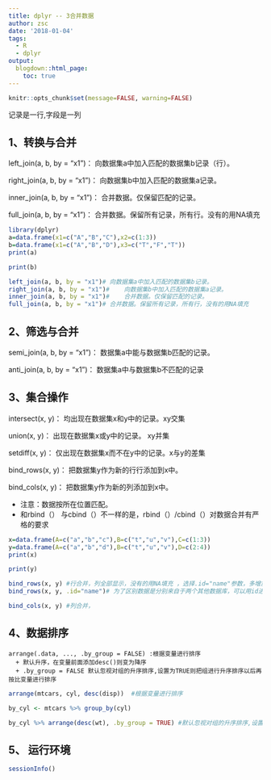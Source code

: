 ```yaml
---
title: dplyr -- 3合并数据
author: zsc
date: '2018-01-04'
tags:
  - R
  - dplyr
output:
  blogdown::html_page:
    toc: true
---
```


```r
knitr::opts_chunk$set(message=FALSE, warning=FALSE)
```
记录是一行,字段是一列


## 1、转换与合并

left_join(a, b, by = "x1")：	向数据集a中加入匹配的数据集b记录（行）。 

right_join(a, b, by = "x1")：	向数据集b中加入匹配的数据集a记录。

inner_join(a, b, by = "x1")：	合并数据。仅保留匹配的记录。

full_join(a, b, by = "x1")：		合并数据。保留所有记录，所有行。没有的用NA填充

```r
library(dplyr)
a=data.frame(x1=c("A","B","C"),x2=c(1:3))
b=data.frame(x1=c("A","B","D"),x3=c("T","F","T"))
print(a)

print(b)
```

```r
left_join(a, b, by = "x1")#	向数据集a中加入匹配的数据集b记录。
right_join(a, b, by = "x1")#	向数据集b中加入匹配的数据集a记录。
inner_join(a, b, by = "x1")#	合并数据。仅保留匹配的记录。
full_join(a, b, by = "x1")# 合并数据。保留所有记录，所有行，没有的用NA填充
```


## 2、筛选与合并

semi_join(a, b, by = "x1")： 	数据集a中能与数据集b匹配的记录。

anti_join(a, b, by = "x1")：	数据集a中与数据集b不匹配的记录

## 3、集合操作

intersect(x, y)：	均出现在数据集x和y中的记录。xy交集

union(x, y)：	出现在数据集x或y中的记录。 xy并集

setdiff(x, y)：	仅出现在数据集x而不在y中的记录。x与y的差集


bind_rows(x, y)：	把数据集y作为新的⾏行添加到x中。

bind_cols(x, y)：	把数据集y作为新的列添加到x中。

  + 注意：数据按所在位置匹配。
  + 和rbind（） 与cbind（）不一样的是，rbind（）/cbind（）对数据合并有严格的要求
  
```r
x=data.frame(A=c("a","b","c"),B=c("t","u","v"),C=c(1:3))
y=data.frame(A=c("a","b","d"),B=c("t","u","v"),D=c(2:4))
print(x)

print(y)
```

```r
bind_rows(x, y) #行合并，列全部显示，没有的用NA填充 ，选择.id="name"参数，多增加一列，列名name
bind_rows(x, y, .id="name")# 为了区别数据是分别来自于两个其他数据库，可以用id进行区别

bind_cols(x, y) #列合并，

```


## 4、数据排序
```
arrange(.data, ..., .by_group = FALSE) :根据变量进行排序
  + 默认升序，在变量前面添加desc()则变为降序
  + .by_group = FALSE 默认忽视对组的升序排序,设置为TRUE则把组进行升序排序以后再按比变量进行排序
```

```r
arrange(mtcars, cyl, desc(disp))  #根据变量进行排序

by_cyl <- mtcars %>% group_by(cyl)

by_cyl %>% arrange(desc(wt), .by_group = TRUE) #默认忽视对组的升序排序,设置为TRUE则把组进行升序排序以后再按比变量进行排序
```

## 5、 运行环境



```r
sessionInfo()
```




